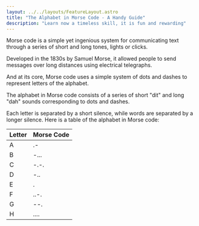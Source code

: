 ```yaml
---
layout: ../../layouts/FeatureLayout.astro
title: "The Alphabet in Morse Code - A Handy Guide"
description: "Learn now a timeless skill, it is fun and rewarding"
---
```


Morse code is a simple yet ingenious system for communicating text through a series of short and long tones, lights or clicks.

Developed in the 1830s by Samuel Morse, it allowed people to send messages over long distances using electrical telegraphs.

And at its core, Morse code uses a simple system of dots and dashes to represent letters of the alphabet.

The alphabet in Morse code consists of a series of short "dit" and long "dah" sounds corresponding to dots and dashes.


Each letter is separated by a short silence, while words are separated by a longer silence. Here is a table of the alphabet in Morse code:


<div class="container mx-auto">
  <table class="min-w-full bg-white border border-gray-300">
    <thead>
      <tr class="bg-gray-100">
        <th class="py-2 px-4 border-b">Letter</th>
        <th class="py-2 px-4 border-b">Morse Code</th>
      </tr>
    </thead>
    <tbody>
      <tr>
        <td class="py-2 px-4 border-b">A</td>
        <td class="py-2 px-4 border-b">.-</td>
      </tr>
      <tr>
        <td class="py-2 px-4 border-b">B</td>
        <td class="py-2 px-4 border-b">-...</td>
      </tr>
      <tr>
        <td class="py-2 px-4 border-b">C</td>
        <td class="py-2 px-4 border-b">-.-.</td>
      </tr>
      <tr>
        <td class="py-2 px-4 border-b">D</td>
        <td class="py-2 px-4 border-b">-..</td>
      </tr>
      <tr>
        <td class="py-2 px-4 border-b">E</td>
        <td class="py-2 px-4 border-b">.</td>
      </tr>
      <tr>
        <td class="py-2 px-4 border-b">F</td>
        <td class="py-2 px-4 border-b">..-.</td>
      </tr>
      <tr>
        <td class="py-2 px-4 border-b">G</td>
        <td class="py-2 px-4 border-b">--.</td>
      </tr>
      <tr>
        <td class="py-2 px-4 border-b">H</td>
        <td class="py-2 px-4 border-b">....</td>
      </tr>
    </tbody>
  </table>
</div>
